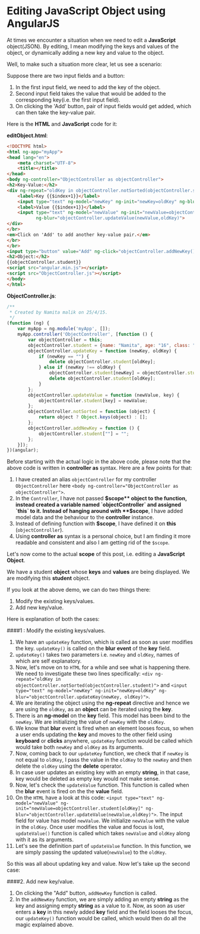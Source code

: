 # Editing JavaScript Object using AngularJS

At times we encounter a situation when we need to edit a **JavaScript** object(JSON). By editing, I mean modifying the keys and values of the object, or dynamically adding a new key and value to the object.

Well, to make such a situation more clear, let us see a scenario:

Suppose there are two input fields and a button:

1. In the first input field, we need to add the key of the object.
2. Second input field takes the value that would be added to the corresponding key(i.e. the first input field).
3. On clicking the 'Add' button, pair of input fields would get added, which can then take the key-value pair.

Here is the **HTML** and **JavaScript** code for it:

**editObject.html**:
```HTML
<!DOCTYPE html>
<html ng-app="myApp">
<head lang="en">
    <meta charset="UTF-8">
    <title></title>
</head>
<body ng-controller="ObjectController as objectController">
<h2>Key-Value:</h2>
<div ng-repeat="oldKey in objectController.notSorted(objectController.student)">
    <label>Key {{$index+1}}</label>
    <input type="text" ng-model="newKey" ng-init="newKey=oldKey" ng-blur="objectController.updateKey(newKey, oldKey)">
    <label>Value {{$index+1}}</label>
    <input type="text" ng-model="newValue" ng-init="newValue=objectController.student[oldKey]"
           ng-blur="objectController.updateValue(newValue,oldKey)">
</div>
</br>
<em>Click on 'Add' to add another key-value pair.</em>
</br>
</br>
<input type="button" value="Add" ng-click="objectController.addNewKey()"/>
<h2>Object:</h2>
{{objectController.student}}
<script src="angular.min.js"></script>
<script src="ObjectController.js"></script>
</body>
</html>
```

**ObjectController.js**:
```JavaScript
/**
 * Created by Namita malik on 25/4/15.
 */
(function (ng) {
    var myApp = ng.module('myApp', []);
    myApp.controller('ObjectController', [function () {
        var objectController = this;
        objectController.student = {name: "Namita", age: "16", class: "XII", school: "BBPS"};
        objectController.updateKey = function (newKey, oldKey) {
            if (newKey == "") {
                delete objectController.student[oldKey];
            } else if (newKey !== oldKey) {
                objectController.student[newKey] = objectController.student[oldKey];
                delete objectController.student[oldKey];
            }
        };
        objectController.updateValue = function (newValue, key) {
            objectController.student[key] = newValue;
        };
        objectController.notSorted = function (object) {
            return object ? Object.keys(object) : [];
        };
        objectController.addNewKey = function () {
            objectController.student[""] = "";
        };
    }]);
})(angular);
```
Before starting with the actual logic in the above code, please note that the above code is written in **controller as** syntax. Here are a few points for that:

1. I have created an alias `objectController` for my controller `ObjectController` here `<body ng-controller="ObjectController as objectController">`.
2. In the `Controller`, I have not passed **$scope** object to the function, instead created a variable named `objectController` and assigned `this` to it. Instead of hanging around with **$scope**, I have added model data and the behaviour to the **controller** instance.
3. Instead of defining function with **$scope**, I have defined it on **this** (`objectController`).
4. Using **controller as** syntax is a personal choice, but I am finding it more readable and consistent and also I am getting rid of the `$scope`.

Let's now come to the actual **scope** of this post, i.e. editing a **JavaScript** **Object**.

We have a student **object** whose **keys** and **values** are being displayed. We are modifying this **student** object.

If you look at the above demo, we can do two things there:

1. Modify the existing keys/values.
2. Add new key/value.

Here is explanation of both the cases:

####1 : Modify the existing keys/values.
1. We have an `updateKey` function, which is called as soon as user modifies the key. `updateKey()` is called on the **blur** **event** of the **key** field.
2. `updateKey()` takes two parameters i.e. `newKey` and `oldKey`, names of which are self explanatory.
3. Now, let's move on to `HTML` for a while and see what is happening there. We need to investigate these two lines specifically:
 `<div ng-repeat="oldKey in objectController.notSorted(objectController.student)">`
 and
`<input type="text" ng-model="newKey" ng-init="newKey=oldKey" ng-blur="objectController.updateKey(newKey, oldKey)">`.
4. We are iterating the object using the **ng-repeat** directive and hence we are using the `oldKey`, as an **object** can be iterated using the **key**.
5. There is an **ng-model** on the **key** field. This model has been bind to the `newKey`. We are initializing the value of `newKey` with the `oldKey`.
6. We know that **blur** event is fired when an element looses focus, so when a user ends updating the **key** and moves to the other field using **keyboard** or **clicks** anywhere, `updateKey` function would be called which would take both `newKey` and `oldKey` as its arguments.
7. Now, coming back to our `updateKey` function, we check that if `newKey` is not equal to `oldKey`, I pass the value in the `oldKey` to the `newKey` and then delete the `oldKey` using the **delete** operator.
8. In case user updates an existing key with an empty **string**, in that case, key would be deleted as empty key would not make sense.
9. Now, let's check the `updateValue` function. This function is called when the **blur** event is fired on the the **value** field.
10. On the `HTML` have a look at this code: `<input type="text" ng-model="newValue" ng-init="newValue=objectController.student[oldKey]" ng-blur="objectController.updateValue(newValue,oldKey)">`. The input field for value has model `newValue`. We initialize `newValue` with the value in the `oldKey`. Once user modifies the value and focus is lost, `updateValue()` function is called which takes `newValue` and `oldKey` along with it as its arguments.
11. Let's see the definition part of `updateValue` function. In this function, we are simply passing the updated value(`newValue`) to the `oldKey`.

So this was all about updating key and value. Now let's take up the second case:

####2. Add new key/value.

1. On clicking the "Add" button, `addNewKey` function is called.
2. In the `addNewKey` function, we are simply adding an empty **string** as the key and assigning empty **string** as a value to it. Now, as soon as user enters a **key** in this newly added **key** field and the field looses the focus, our `updateKey()` function would be called, which would then do all the magic explained above.
